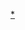 {{Wikipedia category|hidden=yes|若頁面使用了[[Template:Certification_Table_Bottom|Template:Certification Table Bottom]]且含有出貨量腳註，則會被自動放入此分類。這將對清理有幫助。}}

[[Category:Certification_Table_Entry使用|*]]